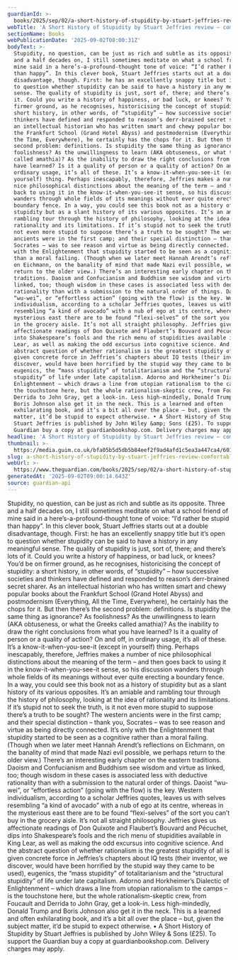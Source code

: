 ```yaml
---
guardianId: >-
  books/2025/sep/02/a-short-history-of-stupidity-by-stuart-jeffries-review-comfortably-dumb
webTitle: 'A Short History of Stupidity by Stuart Jeffries review – comfortably dumb? '
sectionName: Books
webPublicationDate: '2025-09-02T08:00:31Z'
bodyText: >-
  Stupidity, no question, can be just as rich and subtle as its opposite. Three
  and a half decades on, I still sometimes meditate on what a school friend of
  mine said in a here’s-a-profound-thought tone of voice: “I’d rather be stupid
  than happy”. In this clever book, Stuart Jeffries starts out at a double
  disadvantage, though. First: he has an excellently snappy title but it’s open
  to question whether stupidity can be said to have a history in any meaningful
  sense. The quality of stupidity is just, sort of, there; and there’s lots of
  it. Could you write a history of happiness, or bad luck, or knees? You’d be on
  firmer ground, as he recognises, historicising the concept of stupidity: a
  short history, in other words, of “stupidity” – how successive societies and
  thinkers have defined and responded to reason’s derr-brained secret sharer. As
  an intellectual historian who has written smart and chewy popular books about
  the Frankfurt School (Grand Hotel Abyss) and postmodernism (Everything, All
  the Time, Everywhere), he certainly has the chops for it. But then there’s the
  second problem: definitions. Is stupidity the same thing as ignorance? As
  foolishness? As the unwillingness to learn (AKA obtuseness, or what the Greeks
  called amathia)? As the inability to draw the right conclusions from what you
  have learned? Is it a quality of person or a quality of action? On and off, in
  ordinary usage, it’s all of these. It’s a know-it-when-you-see-it (except in
  yourself) thing. Perhaps inescapably, therefore, Jeffries makes a number of
  nice philosophical distinctions about the meaning of the term – and then goes
  back to using it in the know-it-when-you-see-it sense, so his discussion
  wanders through whole fields of its meanings without ever quite erecting a
  boundary fence. In a way, you could see this book not as a history of
  stupidity but as a slant history of its various opposites. It’s an amiable and
  rambling tour through the history of philosophy, looking at the idea of
  rationality and its limitations. If it’s stupid not to seek the truth, is it
  not even more stupid to suppose there’s a truth to be sought? The western
  ancients were in the first camp; and their special distinction – thank you,
  Socrates – was to see reason and virtue as being directly connected. It’s only
  with the Enlightenment that stupidity started to be seen as a cognitive rather
  than a moral failing. (Though when we later meet Hannah Arendt’s reflections
  on Eichmann, on the banality of mind that made Nazi evil possible, we perhaps
  return to the older view.) There’s an interesting early chapter on the eastern
  traditions. Daoism and Confucianism and Buddhism see wisdom and virtue as
  linked, too; though wisdom in these cases is associated less with deductive
  rationality than with a submission to the natural order of things. Daoist
  “wu-wei”, or “effortless action” (going with the flow) is the key. Western
  individualism, according to a scholar Jeffries quotes, leaves us with selves
  resembling “a kind of avocado” with a nub of ego at its centre, whereas in the
  mysterious east there are to be found “flexi-selves” of the sort you can’t buy
  in the grocery aisle. It’s not all straight philosophy. Jeffries gives us
  affectionate readings of Don Quixote and Flaubert’s Bouvard and Pécuchet, dips
  into Shakespeare’s fools and the rich menu of stupidities available in King
  Lear, as well as making the odd excursus into cognitive science. And the
  abstract question of whether rationalism is the greatest stupidity of all is
  given concrete force in Jeffries’s chapters about IQ tests (their inventor, we
  discover, would have been horrified by the stupid way they came to be used),
  eugenics, the “mass stupidity” of totalitarianism and the “structural
  stupidity” of life under late capitalism. Adorno and Horkheimer’s Dialectic of
  Enlightenment – which draws a line from utopian rationalism to the camps – is
  the touchstone here, but the whole rationalism-skeptic crew, from Foucault and
  Derrida to John Gray, get a look-in. Less high-mindedly, Donald Trump and
  Boris Johnson also get it in the neck. This is a learned and often
  exhilarating book, and it’s a bit all over the place – but, given the subject
  matter, it’d be stupid to expect otherwise. • A Short History of Stupidity by
  Stuart Jeffries is published by John Wiley &amp; Sons (£25). To support the
  Guardian buy a copy at guardianbookshop.com. Delivery charges may apply.
headline: 'A Short History of Stupidity by Stuart Jeffries review – comfortably dumb? '
thumbnail: >-
  https://media.guim.co.uk/bfa05b5d5db5b84eef2f9ad4afd1c5ea3a447ca4/601_0_4680_3744/500.jpg
slug: a-short-history-of-stupidity-by-stuart-jeffries-review-comfortably-dumb
webUrl: >-
  https://www.theguardian.com/books/2025/sep/02/a-short-history-of-stupidity-by-stuart-jeffries-review-comfortably-dumb
generatedAt: '2025-09-02T09:00:14.643Z'
source: guardian-api
---
```

Stupidity, no question, can be just as rich and subtle as its opposite. Three and a half decades on, I still sometimes meditate on what a school friend of mine said in a here’s-a-profound-thought tone of voice: “I’d rather be stupid than happy”. In this clever book, Stuart Jeffries starts out at a double disadvantage, though. First: he has an excellently snappy title but it’s open to question whether stupidity can be said to have a history in any meaningful sense. The quality of stupidity is just, sort of, there; and there’s lots of it. Could you write a history of happiness, or bad luck, or knees? You’d be on firmer ground, as he recognises, historicising the concept of stupidity: a short history, in other words, of “stupidity” – how successive societies and thinkers have defined and responded to reason’s derr-brained secret sharer. As an intellectual historian who has written smart and chewy popular books about the Frankfurt School (Grand Hotel Abyss) and postmodernism (Everything, All the Time, Everywhere), he certainly has the chops for it. But then there’s the second problem: definitions. Is stupidity the same thing as ignorance? As foolishness? As the unwillingness to learn (AKA obtuseness, or what the Greeks called amathia)? As the inability to draw the right conclusions from what you have learned? Is it a quality of person or a quality of action? On and off, in ordinary usage, it’s all of these. It’s a know-it-when-you-see-it (except in yourself) thing. Perhaps inescapably, therefore, Jeffries makes a number of nice philosophical distinctions about the meaning of the term – and then goes back to using it in the know-it-when-you-see-it sense, so his discussion wanders through whole fields of its meanings without ever quite erecting a boundary fence. In a way, you could see this book not as a history of stupidity but as a slant history of its various opposites. It’s an amiable and rambling tour through the history of philosophy, looking at the idea of rationality and its limitations. If it’s stupid not to seek the truth, is it not even more stupid to suppose there’s a truth to be sought? The western ancients were in the first camp; and their special distinction – thank you, Socrates – was to see reason and virtue as being directly connected. It’s only with the Enlightenment that stupidity started to be seen as a cognitive rather than a moral failing. (Though when we later meet Hannah Arendt’s reflections on Eichmann, on the banality of mind that made Nazi evil possible, we perhaps return to the older view.) There’s an interesting early chapter on the eastern traditions. Daoism and Confucianism and Buddhism see wisdom and virtue as linked, too; though wisdom in these cases is associated less with deductive rationality than with a submission to the natural order of things. Daoist “wu-wei”, or “effortless action” (going with the flow) is the key. Western individualism, according to a scholar Jeffries quotes, leaves us with selves resembling “a kind of avocado” with a nub of ego at its centre, whereas in the mysterious east there are to be found “flexi-selves” of the sort you can’t buy in the grocery aisle. It’s not all straight philosophy. Jeffries gives us affectionate readings of Don Quixote and Flaubert’s Bouvard and Pécuchet, dips into Shakespeare’s fools and the rich menu of stupidities available in King Lear, as well as making the odd excursus into cognitive science. And the abstract question of whether rationalism is the greatest stupidity of all is given concrete force in Jeffries’s chapters about IQ tests (their inventor, we discover, would have been horrified by the stupid way they came to be used), eugenics, the “mass stupidity” of totalitarianism and the “structural stupidity” of life under late capitalism. Adorno and Horkheimer’s Dialectic of Enlightenment – which draws a line from utopian rationalism to the camps – is the touchstone here, but the whole rationalism-skeptic crew, from Foucault and Derrida to John Gray, get a look-in. Less high-mindedly, Donald Trump and Boris Johnson also get it in the neck. This is a learned and often exhilarating book, and it’s a bit all over the place – but, given the subject matter, it’d be stupid to expect otherwise. • A Short History of Stupidity by Stuart Jeffries is published by John Wiley &amp; Sons (£25). To support the Guardian buy a copy at guardianbookshop.com. Delivery charges may apply.
